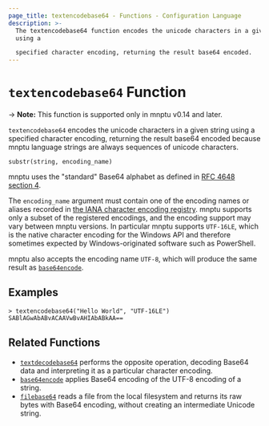 ```yaml
---
page_title: textencodebase64 - Functions - Configuration Language
description: >-
  The textencodebase64 function encodes the unicode characters in a given string
  using a

  specified character encoding, returning the result base64 encoded.
---
```


# `textencodebase64` Function

-> **Note:** This function is supported only in mnptu v0.14 and later.

`textencodebase64` encodes the unicode characters in a given string using a
specified character encoding, returning the result base64 encoded because
mnptu language strings are always sequences of unicode characters.

```hcl
substr(string, encoding_name)
```

mnptu uses the "standard" Base64 alphabet as defined in
[RFC 4648 section 4](https://tools.ietf.org/html/rfc4648#section-4).

The `encoding_name` argument must contain one of the encoding names or aliases
recorded in
[the IANA character encoding registry](https://www.iana.org/assignments/character-sets/character-sets.xhtml).
mnptu supports only a subset of the registered encodings, and the encoding
support may vary between mnptu versions. In particular mnptu supports
`UTF-16LE`, which is the native character encoding for the Windows API and
therefore sometimes expected by Windows-originated software such as PowerShell.

mnptu also accepts the encoding name `UTF-8`, which will produce the same
result as [`base64encode`](/mnptu/language/functions/base64encode).

## Examples

```
> textencodebase64("Hello World", "UTF-16LE")
SABlAGwAbABvACAAVwBvAHIAbABkAA==
```

## Related Functions

* [`textdecodebase64`](/mnptu/language/functions/textdecodebase64) performs the opposite operation,
  decoding Base64 data and interpreting it as a particular character encoding.
* [`base64encode`](/mnptu/language/functions/base64encode) applies Base64 encoding of the UTF-8
  encoding of a string.
* [`filebase64`](/mnptu/language/functions/filebase64) reads a file from the local filesystem
  and returns its raw bytes with Base64 encoding, without creating an
  intermediate Unicode string.
